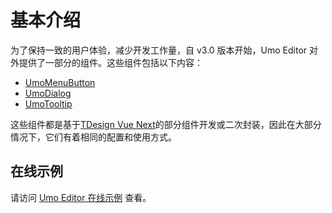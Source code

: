 # 基本介绍

为了保持一致的用户体验，减少开发工作量，自 v3.0 版本开始，Umo Editor 对外提供了一部分的组件。这些组件包括以下内容：

- [UmoMenuButton](./components/menu-button)
- [UmoDialog](./components/dialog)
- [UmoTooltip](./components/tooltip)

这些组件都是基于[TDesign Vue Next](https://tdesign.tencent.com/vue-next/overview)的部分组件开发或二次封装，因此在大部分情况下，它们有着相同的配置和使用方式。

## 在线示例

请访问 [Umo Editor 在线示例](https://umodoc.com/demo?target=components) 查看。